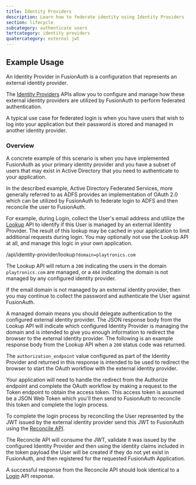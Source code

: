 ```yaml
---
title: Identity Providers
description: Learn how to federate identity using Identity Providers
section: lifecycle
subcategory: authenticate users
tertcategory: identity providers
quatercategory: external jwt
---
```


## Example Usage

An Identity Provider in FusionAuth is a configuration that represents an external identity provider.  

The [Identity Providers](/docs/apis/identity-providers/overview) APIs allow you to configure and manage how these external identity providers are utilized by FusionAuth to perform federated authentication.

A typical use case for federated login is when you have users that wish to log into your application but their password is stored and managed in another identity provider.

### Overview

A concrete example of this scenario is when you have implemented FusionAuth as your primary identity
provider and you have a subset of users that may exist in Active Directory that you need to authenticate to your application.

In the described example, Active Directory Federated Services, more generally referred to as ADFS provides an implementation of OAuth 2.0
which can be utilized by FusionAuth to federate login to ADFS and then reconcile the user to FusionAuth.

For example, during Login, collect the User's email address and utilize the [Lookup](/docs/apis/identity-providers/overview#lookup-an-identity-provider) API to
identify if this User is managed by an external Identity Provider. The result of this lookup may be cached in your application to limit additional
requests during login. You may optionally not use the Lookup API at all, and manage this logic in your own application.

<APIURI method="GET">/api/identity-provider/lookup``?domain=playtronics.com``</APIURI>

The Lookup API will return a `200` indicating the users in the domain `playtronics.com` are managed, or a `404` indicating the domain is not managed by any configured
identity provider.

If the email domain is not managed by an external identity provider, then you may continue to collect the password and authenticate the User
against FusionAuth.

A managed domain means you should delegate authentication to the configured external identity provider. The JSON response body from the Lookup API
will indicate which configured Identity Provider is managing the domain and is intended to give you enough information to redirect the browser
to the external identity provider. The following is an example response body from the Lookup API when a `200` status code was returned.

<JSON title="Example Response JSON" src="identity-providers/lookup/response.json" />

The `authorization_endpoint` value configured as part of the Identity Provider and returned in this response is intended to be used to redirect
the browser to start the OAuth workflow with the external identity provider.

Your application will need to handle the redirect from the Authorize endpoint and complete the OAuth workflow by making a request to the Token endpoint
to obtain the access token. This access token is assumed be a JSON Web Token which you'll then send to FusionAuth to reconcile this token and
complete the login process.

To complete the login process by reconciling the User represented by the JWT issued by the external identity provider send this JWT to FusionAuth
using the [Reconcile API](/docs/apis/jwt#reconcile-a-jwt-using-the-external-jwt-provider).

The Reconcile API will consume the JWT, validate it was issued by the configured Identity Provider and then using the identity claims included in the
token payload the User will be created if they do not yet exist in FusionAuth, and then registered for the requested FusionAuth Application.

A successful response from the Reconcile API should look identical to a [Login](/docs/apis/login#authenticate-a-user) API response.

